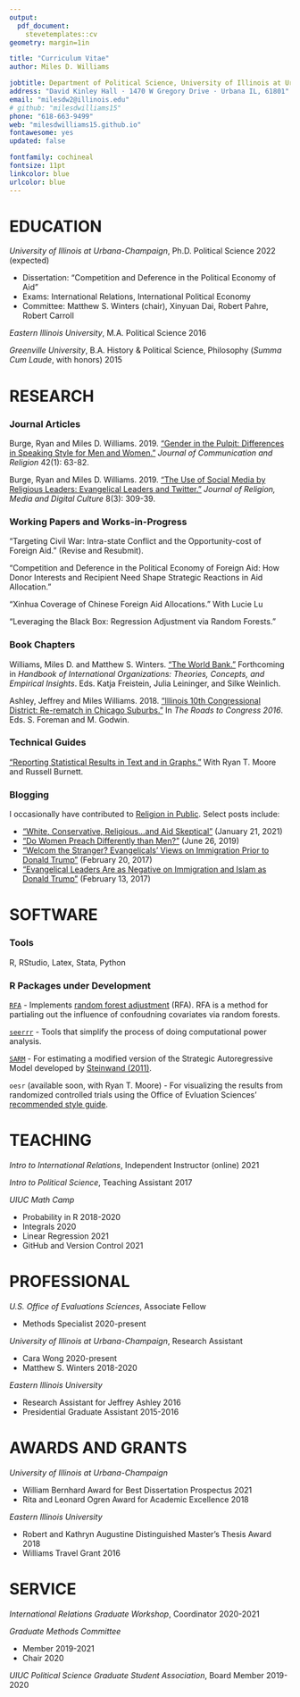 ```yaml
---
output: 
  pdf_document:
    stevetemplates::cv
geometry: margin=1in

title: "Curriculum Vitae"
author: Miles D. Williams

jobtitle: Department of Political Science, University of Illinois at Urbana-Champaign
address: "David Kinley Hall · 1470 W Gregory Drive · Urbana IL, 61801"
email: "milesdw2@illinois.edu"
# github: "milesdwilliams15"
phone: "618-663-9499"
web: "milesdwilliams15.github.io"
fontawesome: yes
updated: false

fontfamily: cochineal
fontsize: 11pt
linkcolor: blue
urlcolor: blue
---
```


# EDUCATION

*University of Illinois at Urbana-Champaign*, Ph.D. Political Science \hfill 2022 (expected)

  - Dissertation: "Competition and Deference in the Political Economy of Aid"
  - Exams: International Relations, International Political Economy
  - Committee: Matthew S. Winters (chair), Xinyuan Dai, Robert Pahre, Robert Carroll

*Eastern Illinois University*, M.A. Political Science \hfill 2016

*Greenville University*, B.A. History \& Political Science, Philosophy (*Summa Cum Laude*, with honors) \hfill 2015


# RESEARCH

### Journal Articles

Burge, Ryan and Miles D. Williams. 2019. ["Gender in the Pulpit: Differences in Speaking Style for Men and Women."](http://ryanburge.net/wp-content/uploads/2019/06/JCR_Burge_Williams.pdf) *Journal of Communication and Religion* 42(1): 63-82.

Burge, Ryan and Miles D. Williams. 2019. ["The Use of Social Media by Religious Leaders: Evangelical Leaders and Twitter."](https://brill.com/view/journals/rmdc/8/3/article-p309_309.xml) *Journal of Religion, Media and Digital Culture* 8(3): 309-39.


### Working Papers and Works-in-Progress

"Targeting Civil War: Intra-state Conflict and the Opportunity-cost of Foreign Aid." (Revise and Resubmit).

"Competition and Deference in the Political Economy of Foreign Aid: How Donor Interests and Recipient Need Shape Strategic Reactions in Aid Allocation."

"Xinhua Coverage of Chinese Foreign Aid Allocations." With Lucie Lu

"Leveraging the Black Box: Regression Adjustment via Random Forests."


### Book Chapters

Williams, Miles D. and Matthew S. Winters. ["The World Bank."](https://www.academia.edu/44436453/World_Bank) Forthcoming in *Handbook of International Organizations: Theories, Concepts, and Empirical Insights*. Eds. Katja Freistein, Julia Leininger, and Silke Weinlich.

Ashley, Jeffrey and Miles Williams. 2018. ["Illinois 10th Congressional District: Re-rematch in Chicago Suburbs."](https://link.springer.com/chapter/10.1007/978-3-319-58094-4_9) In *The Roads to Congress 2016*. Eds. S. Foreman and M. Godwin. 


### Technical Guides

["Reporting Statistical Results in Text and in Graphs."](https://oes.gsa.gov/assets/files/reporting-statistical-results.pdf) With Ryan T. Moore and Russell Burnett.

### Blogging

I occasionally have contributed to [Religion in Public](https://religioninpublic.blog/). Select posts include:

  - ["White, Conservative, Religious...and Aid Skeptical"](https://religioninpublic.blog/2021/01/21/white-conservative-religious-and-aid-skeptical/) (January 21, 2021)
  - ["Do Women Preach Differently than Men?"](https://religioninpublic.blog/2019/06/26/do-women-preach-differently-than-men/) (June 26, 2019)
  - ["Welcom the Stranger? Evangelicals' Views on Immigration Prior to Donald Trump"](https://religioninpublic.blog/2017/02/20/welcome-the-stranger-evangelicals-views-on-immigration-prior-to-donald-trump/) (February 20, 2017)
  - ["Evangelical Leaders Are as Negative on Immigration and Islam as Donald Trump"](https://religioninpublic.blog/2017/02/13/evangelical-leaders-are-as-negative-on-immigration-and-islam-as-donald-trump/) (February 13, 2017)


# SOFTWARE

### Tools

R, RStudio, Latex, Stata, Python


### R Packages under Development

[`RFA`](https://github.com/milesdwilliams15/RFA) - Implements [random forest adjustment](https://rpubs.com/milesdwilliams15/rfa-vignette) (RFA). RFA is a method for partialing out the influence of confoudning covariates via random forests.

[`seerrr`](https://github.com/milesdwilliams15/seerrr) - Tools that simplify the process of doing computational power analysis.

[`SARM`](https://github.com/milesdwilliams15/SARM) - For estimating a modified version of the Strategic Autoregressive Model developed by [Steinwand (2011)](https://www.cambridge.org/core/journals/political-analysis/article/estimating-freeriding-behavior-the-stratam-model/0CBD6176E53848732CEC2C151A491212).

`oesr` (available soon, with Ryan T. Moore) - For visualizing the results from randomized controlled trials using the Office of Evluation Sciences' [recommended style guide](https://oes.gsa.gov/assets/files/reporting-statistical-results.pdf).


# TEACHING

*Intro to International Relations*, Independent Instructor (online) \hfill 2021

*Intro to Political Science*, Teaching Assistant \hfill 2017

*UIUC Math Camp*
   
   - Probability in R \hfill 2018-2020
   - Integrals \hfill 2020
   - Linear Regression \hfill 2021
   - GitHub and Version Control \hfill 2021
   

# PROFESSIONAL

*U.S. Office of Evaluations Sciences*, Associate Fellow

  - Methods Specialist \hfill 2020-present

*University of Illinois at Urbana-Champaign*, Research Assistant

  - Cara Wong \hfill 2020-present
  - Matthew S. Winters \hfill 2018-2020

*Eastern Illinois University*

  - Research Assistant for Jeffrey Ashley \hfill 2016
  - Presidential Graduate Assistant \hfill 2015-2016

# AWARDS AND GRANTS

*University of Illinois at Urbana-Champaign*

  - William Bernhard Award for Best Dissertation Prospectus \hfill 2021
  - Rita and Leonard Ogren Award for Academic Excellence \hfill 2018

*Eastern Illinois University*

  - Robert and Kathryn Augustine Distinguished Master's Thesis Award \hfill 2018
  - Williams Travel Grant \hfill 2016

# SERVICE

*International Relations Graduate Workshop*, Coordinator \hfill 2020-2021

*Graduate Methods Committee*

  - Member \hfill 2019-2021
  - Chair \hfill 2020

*UIUC Political Science Graduate Student Association*, Board Member \hfill 2019-2020
